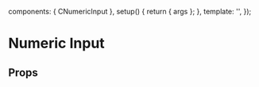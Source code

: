 
<Meta of={NumericInputStories} />

  components: { CNumericInput },
  setup() {
    return { args };
  },
  template: '<CNumericInput v-bind="args" id="numeric-input" />',
});

# Numeric Input

<Canvas transformSnippet="open">
  <Story of={NumericInputStories.Overview} />
</Canvas>

## Props

<Controls />
